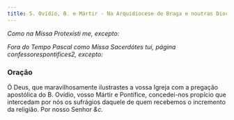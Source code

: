 ```yaml
---
title: S. Ovídio, B. e Mártir - Na Arquidiocese de Braga e noutras Dioceses
---
```


<em>Como na Missa Protexísti me, excepto:</em>


<LinkCard href="/missal/comum/9martir" title="Mártir - Missa Protexísti me" />

<em>
  Fora do Tempo Pascal como Missa Sacerdótes tui, página confessorespontifices2,
  excepto:
</em>

### Oração

Ó Deus, que maravilhosamente ilustrastes a vossa Igreja com a pregação
apostólica do B. Ovídio, vosso Mártir e Pontífice, concedei-nos propício
que intercedam por nós os sufrágios daquele de quem recebemos o incremento
da religião. Por nosso Senhor <em>&c.</em>
